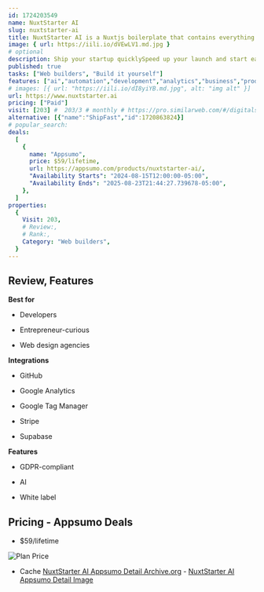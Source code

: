 ```yaml
---
id: 1724203549
name: NuxtStarter AI
slug: nuxtstarter-ai
title: NuxtStarter AI is a Nuxtjs boilerplate that contains everything for developing your AI SaaS app
image: { url: https://iili.io/dVEwLV1.md.jpg }
# optional
description: Ship your startup quicklySpeed up your launch and start earning
published: true
tasks: ["Web builders", "Build it yourself"]
features: ["ai","automation","development","analytics","business","productivity","management","collaboration","customer support"]
# images: [{ url: "https://iili.io/dI8yiYB.md.jpg", alt: "img alt" }]
url: https://www.nuxtstarter.ai
pricing: ["Paid"]
visit: [203] #  203/3 # monthly # https://pro.similarweb.com/#/digitalsuite/websiteanalysis/home
alternative: [{"name":"ShipFast","id":1720863824}]
# popular_search:
deals:
  [
    {
      name: "Appsumo",
      price: $59/lifetime,
      url: https://appsumo.com/products/nuxtstarter-ai/,
      "Availability Starts": "2024-08-15T12:00:00-05:00",
      "Availability Ends": "2025-08-23T21:44:27.739678-05:00",
    },
  ]
properties:
  {
    Visit: 203,
    # Review:,
    # Rank:,
    Category: "Web builders",
  }
---
```


## Review, Features

 

**Best for**

- Developers

- Entrepreneur-curious

- Web design agencies

**Integrations**

- GitHub

- Google Analytics

- Google Tag Manager

- Stripe

- Supabase

**Features**

- GDPR-compliant

- AI

- White label

## Pricing - Appsumo Deals

- $59/lifetime

<Img src="https://iili.io/dX9tqI2.png" alt="Plan Price" />

- Cache [NuxtStarter AI Appsumo Detail Archive.org](https://web.archive.org/web/*/https://appsumo.com/products/nuxtstarter-ai/) - [NuxtStarter AI Appsumo Detail Image](https://iili.io/dX9D9jV.png)
